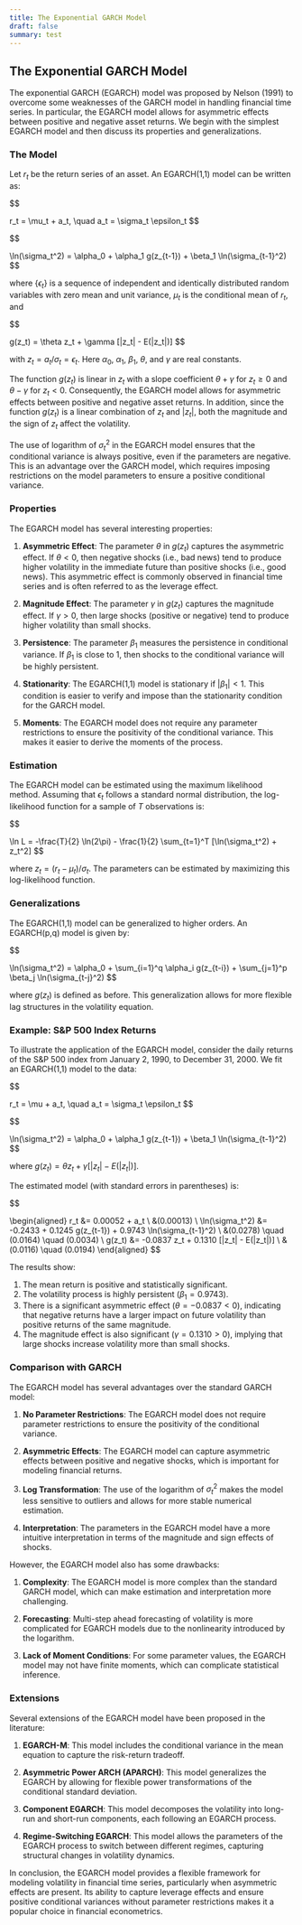 ```yaml
---
title: The Exponential GARCH Model
draft: false
summary: test
---
```



<TOCInline toc={props.toc} asDisclosure />

## The Exponential GARCH Model

The exponential GARCH (EGARCH) model was proposed by Nelson (1991) to overcome some weaknesses of the GARCH model in handling financial time series. In particular, the EGARCH model allows for asymmetric effects between positive and negative asset returns. We begin with the simplest EGARCH model and then discuss its properties and generalizations.

### The Model

Let $r_t$ be the return series of an asset. An EGARCH(1,1) model can be written as:

$$

r_t = \mu_t + a_t, \quad a_t = \sigma_t \epsilon_t
$$

$$

\ln(\sigma_t^2) = \alpha_0 + \alpha_1 g(z_{t-1}) + \beta_1 \ln(\sigma_{t-1}^2)
$$

where $\{\epsilon_t\}$ is a sequence of independent and identically distributed random variables with zero mean and unit variance, $\mu_t$ is the conditional mean of $r_t$, and

$$

g(z_t) = \theta z_t + \gamma [|z_t| - E(|z_t|)]
$$

with $z_t = a_t / \sigma_t = \epsilon_t$. Here $\alpha_0$, $\alpha_1$, $\beta_1$, $\theta$, and $\gamma$ are real constants.

The function $g(z_t)$ is linear in $z_t$ with a slope coefficient $\theta + \gamma$ for $z_t \geq 0$ and $\theta - \gamma$ for $z_t < 0$. Consequently, the EGARCH model allows for asymmetric effects between positive and negative asset returns. In addition, since the function $g(z_t)$ is a linear combination of $z_t$ and $|z_t|$, both the magnitude and the sign of $z_t$ affect the volatility.

The use of logarithm of $\sigma_t^2$ in the EGARCH model ensures that the conditional variance is always positive, even if the parameters are negative. This is an advantage over the GARCH model, which requires imposing restrictions on the model parameters to ensure a positive conditional variance.

### Properties

The EGARCH model has several interesting properties:

1. **Asymmetric Effect**: The parameter $\theta$ in $g(z_t)$ captures the asymmetric effect. If $\theta < 0$, then negative shocks (i.e., bad news) tend to produce higher volatility in the immediate future than positive shocks (i.e., good news). This asymmetric effect is commonly observed in financial time series and is often referred to as the leverage effect.

2. **Magnitude Effect**: The parameter $\gamma$ in $g(z_t)$ captures the magnitude effect. If $\gamma > 0$, then large shocks (positive or negative) tend to produce higher volatility than small shocks.

3. **Persistence**: The parameter $\beta_1$ measures the persistence in conditional variance. If $\beta_1$ is close to 1, then shocks to the conditional variance will be highly persistent.

4. **Stationarity**: The EGARCH(1,1) model is stationary if $|\beta_1| < 1$. This condition is easier to verify and impose than the stationarity condition for the GARCH model.

5. **Moments**: The EGARCH model does not require any parameter restrictions to ensure the positivity of the conditional variance. This makes it easier to derive the moments of the process.

### Estimation

The EGARCH model can be estimated using the maximum likelihood method. Assuming that $\epsilon_t$ follows a standard normal distribution, the log-likelihood function for a sample of $T$ observations is:

$$

\ln L = -\frac{T}{2} \ln(2\pi) - \frac{1}{2} \sum_{t=1}^T [\ln(\sigma_t^2) + z_t^2]
$$

where $z_t = (r_t - \mu_t) / \sigma_t$. The parameters can be estimated by maximizing this log-likelihood function.

### Generalizations

The EGARCH(1,1) model can be generalized to higher orders. An EGARCH(p,q) model is given by:

$$

\ln(\sigma_t^2) = \alpha_0 + \sum_{i=1}^q \alpha_i g(z_{t-i}) + \sum_{j=1}^p \beta_j \ln(\sigma_{t-j}^2)
$$

where $g(z_t)$ is defined as before. This generalization allows for more flexible lag structures in the volatility equation.

### Example: S&P 500 Index Returns

To illustrate the application of the EGARCH model, consider the daily returns of the S&P 500 index from January 2, 1990, to December 31, 2000. We fit an EGARCH(1,1) model to the data:

$$

r_t = \mu + a_t, \quad a_t = \sigma_t \epsilon_t
$$

$$

\ln(\sigma_t^2) = \alpha_0 + \alpha_1 g(z_{t-1}) + \beta_1 \ln(\sigma_{t-1}^2)
$$

where $g(z_t) = \theta z_t + \gamma [|z_t| - E(|z_t|)]$.

The estimated model (with standard errors in parentheses) is:

$$

\begin{aligned}
r_t &= 0.00052 + a_t \\
&(0.00013) \\
\ln(\sigma_t^2) &= -0.2433 + 0.1245 g(z_{t-1}) + 0.9743 \ln(\sigma_{t-1}^2) \\
&(0.0278) \quad (0.0164) \quad (0.0034) \\
g(z_t) &= -0.0837 z_t + 0.1310 [|z_t| - E(|z_t|)] \\
&(0.0116) \quad (0.0194)
\end{aligned}
$$

The results show:

1. The mean return is positive and statistically significant.
2. The volatility process is highly persistent ($\beta_1 = 0.9743$).
3. There is a significant asymmetric effect ($\theta = -0.0837 < 0$), indicating that negative returns have a larger impact on future volatility than positive returns of the same magnitude.
4. The magnitude effect is also significant ($\gamma = 0.1310 > 0$), implying that large shocks increase volatility more than small shocks.

### Comparison with GARCH

The EGARCH model has several advantages over the standard GARCH model:

1. **No Parameter Restrictions**: The EGARCH model does not require parameter restrictions to ensure the positivity of the conditional variance.

2. **Asymmetric Effects**: The EGARCH model can capture asymmetric effects between positive and negative shocks, which is important for modeling financial returns.

3. **Log Transformation**: The use of the logarithm of $\sigma_t^2$ makes the model less sensitive to outliers and allows for more stable numerical estimation.

4. **Interpretation**: The parameters in the EGARCH model have a more intuitive interpretation in terms of the magnitude and sign effects of shocks.

However, the EGARCH model also has some drawbacks:

1. **Complexity**: The EGARCH model is more complex than the standard GARCH model, which can make estimation and interpretation more challenging.

2. **Forecasting**: Multi-step ahead forecasting of volatility is more complicated for EGARCH models due to the nonlinearity introduced by the logarithm.

3. **Lack of Moment Conditions**: For some parameter values, the EGARCH model may not have finite moments, which can complicate statistical inference.

### Extensions

Several extensions of the EGARCH model have been proposed in the literature:

1. **EGARCH-M**: This model includes the conditional variance in the mean equation to capture the risk-return tradeoff.

2. **Asymmetric Power ARCH (APARCH)**: This model generalizes the EGARCH by allowing for flexible power transformations of the conditional standard deviation.

3. **Component EGARCH**: This model decomposes the volatility into long-run and short-run components, each following an EGARCH process.

4. **Regime-Switching EGARCH**: This model allows the parameters of the EGARCH process to switch between different regimes, capturing structural changes in volatility dynamics.

In conclusion, the EGARCH model provides a flexible framework for modeling volatility in financial time series, particularly when asymmetric effects are present. Its ability to capture leverage effects and ensure positive conditional variances without parameter restrictions makes it a popular choice in financial econometrics.

